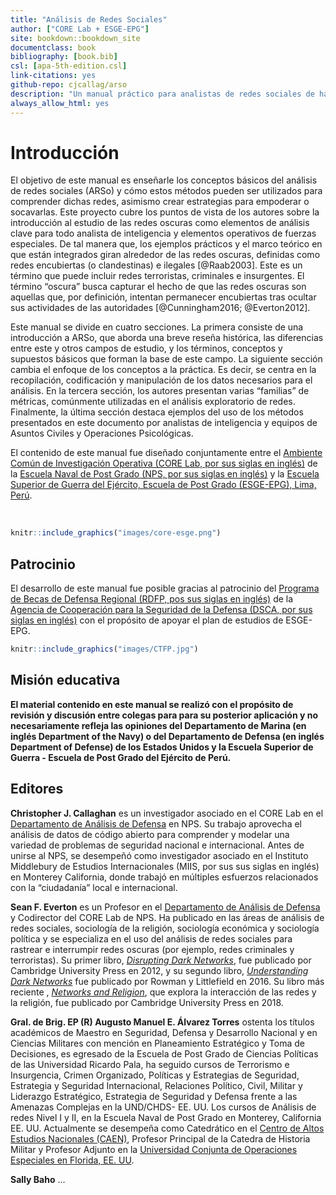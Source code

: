 ```yaml
---
title: "Análisis de Redes Sociales"
author: ["CORE Lab + ESGE-EPG"]
site: bookdown::bookdown_site
documentclass: book
bibliography: [book.bib]
csl: [apa-5th-edition.csl]
link-citations: yes
github-repo: cjcallag/arso
description: "Un manual práctico para analistas de redes sociales de habla hispana."
always_allow_html: yes
---
```


# Introducción {-}

El objetivo de este manual es enseñarle los conceptos básicos del análisis de redes sociales (ARSo) y cómo estos métodos pueden ser utilizados para comprender dichas redes, asimismo crear estrategias para empoderar o socavarlas. Este proyecto cubre los puntos de vista de los autores sobre la introducción al estudio de las redes oscuras como elementos de análisis clave para todo analista de inteligencia y elementos operativos de fuerzas especiales. De tal manera que, los ejemplos prácticos y el marco teórico en que están integrados giran alrededor de las redes oscuras, definidas como redes encubiertas (o clandestinas) e ilegales [@Raab2003]. Este es un término que puede incluir redes terroristas, criminales e insurgentes. El término "oscura" busca capturar el hecho de que las redes oscuras son aquellas que, por definición, intentan permanecer encubiertas tras ocultar sus actividades de las autoridades [@Cunningham2016; @Everton2012].

Este manual se divide en cuatro secciones. La primera consiste de una introducción a ARSo, que aborda una breve reseña histórica, las diferencias entre este y otros campos de estudio, y los términos, conceptos y supuestos básicos que forman la base de este campo. La siguiente sección cambia el enfoque de los conceptos a la práctica. Es decir, se centra en la recopilación, codificación y manipulación de los datos necesarios para el análisis. En la tercera sección, los autores presentan varias "familias" de métricas, comúnmente utilizadas en el análisis exploratorio de redes. Finalmente, la última sección destaca ejemplos del uso de los métodos presentados en este documento por analistas de inteligencia y equipos de Asuntos Civiles y Operaciones Psicológicas.

El contenido de este manual fue diseñado conjuntamente entre el [Ambiente Común de Investigación Operativa (CORE Lab, por sus siglas en inglés)](https://nps.edu/web/core) de la [Escuela Naval de Post Grado (NPS, por sus siglas en inglés)](https://nps.edu/) y la [Escuela Superior de Guerra del Ejército, Escuela de Post Grado (ESGE-EPG), Lima, Perú](http://esge.edu.pe/esge-epg/).

<br/>

```r
knitr::include_graphics("images/core-esge.png")
```


## Patrocinio {-}

El desarrollo de este manual fue posible gracias al patrocinio del [Programa de Becas de Defensa Regional (RDFP, pos sus siglas en inglés)](https://samm.dsca.mil/glossary/combating-terrorism-fellowship-program-ctfp) de la [Agencia de Cooperación para la Seguridad de la Defensa (DSCA, por sus siglas en inglés)](hhttps://samm.dsca.mil/) con el propósito de apoyar el plan de estudios de ESGE-EPG.

```r
knitr::include_graphics("images/CTFP.jpg")
```


## Misión educativa {-}

:::{.boxed}
**El material contenido en este manual se realizó con el propósito de revisión y discusión entre colegas para para su posterior aplicación  y no necesariamente refleja las opiniones del Departamento de Marina (en inglés Department of the Navy)  o del Departamento de Defensa (en inglés Department of Defense) de los Estados Unidos y la Escuela Superior de Guerra - Escuela de Post Grado del Ejército de Perú.**
:::


## Editores {-}

**Christopher J. Callaghan** es un investigador asociado en el CORE Lab en el [Departamento de Análisis de Defensa](https://nps.edu/web/da) en NPS. Su trabajo aprovecha el análisis de datos de código abierto para comprender y modelar una variedad de problemas de seguridad nacional e internacional. Antes de unirse al NPS, se desempeñó como investigador asociado en el Instituto Middlebury de Estudios Internacionales (MIIS, por sus sus siglas en inglés) en Monterey California, donde trabajó en múltiples esfuerzos relacionados con la "ciudadanía" local e internacional.

**Sean F. Everton** es un Profesor en el [Departamento de Análisis de Defensa](https://nps.edu/web/da) y Codirector del CORE Lab de NPS. Ha publicado en las áreas de análisis de redes sociales, sociología de la religión, sociología económica y sociología política y se especializa en el uso del análisis de redes sociales para rastrear e interrumpir redes oscuras (por ejemplo, redes criminales y terroristas). Su primer libro, [*Disrupting Dark Networks*](https://www.amazon.com/Disrupting-Networks-Structural-Analysis-Sciences/dp/1107606683), fue publicado por Cambridge University Press en 2012, y su segundo libro, [*Understanding Dark Networks*](https://www.amazon.com/Understanding-Dark-Networks-Daniel-Cunningham/dp/1442249447/ref=pd_lpo_14_img_1/145-9289795-0957343?_encoding=UTF8&pd_rd_i=1442249447&pd_rd_r=a7b19253-9be1-42b7-a6fa-e4ee67f7e2f5&pd_rd_w=kcb7y&pd_rd_wg=Oq37r&pf_rd_p=7b36d496-f366-4631-94d3-61b87b52511b&pf_rd_r=3KX19ZDD20YZ1H2BTMTN&psc=1&refRID=3KX19ZDD20YZ1H2BTMTN) fue publicado por Rowman y Littlefield en 2016. Su libro más reciente , [*Networks and Religion*](https://www.amazon.com/Networks-Religion-Build-up-Structural-Analysis/dp/1108404073/ref=pd_bxgy_img_3/145-9289795-0957343?_encoding=UTF8&pd_rd_i=1108404073&pd_rd_r=d71cd43b-1c10-4abc-bb64-7049818d0f1a&pd_rd_w=FSY0j&pd_rd_wg=Wa7Wy&pf_rd_p=ce6c479b-ef53-49a6-845b-bbbf35c28dd3&pf_rd_r=AH007P8AR7HCWFKEP88J&psc=1&refRID=AH007P8AR7HCWFKEP88J), que explora la interacción de las redes y la religión, fue publicado por Cambridge University Press en 2018.

**Gral. de Brig. EP (R) Augusto Manuel E. Álvarez Torres** ostenta los títulos académicos de Maestro en Seguridad, Defensa y Desarrollo Nacional y en Ciencias Militares con mención en Planeamiento Estratégico y Toma de Decisiones, es egresado de la Escuela de Post Grado de Ciencias Políticas de las Universidad Ricardo Pala, ha seguido cursos de Terrorismo e Insurgencia, Crimen Organizado, Políticas y Estrategias  de Seguridad, Estrategia y Seguridad Internacional, Relaciones Político, Civil, Militar y Liderazgo Estratégico, Estrategia de Seguridad y Defensa frente a las Amenazas Complejas en la UND/CHDS- EE. UU. Los cursos de Análisis de redes Nivel I y II, en la Escuela Naval de Post Grado en Monterey, California EE. UU. Actualmente se desempeña como Catedrático en el [Centro de Altos Estudios Nacionales (CAEN)](https://www.caen.edu.pe/wordpress/), Profesor Principal de la Catedra de Historia Militar y Profesor Adjunto en la [Universidad Conjunta de Operaciones Especiales en Florida, EE. UU](https://www.socom.mil/JSOU/Pages/default.aspx).

**Sally Baho** ...

<!-- ## Colaboradores {-} -->

